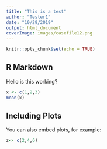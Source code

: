 ```yaml
---
title: "This is a test"
author: "Tester1"
date: "10/29/2019"
output: html_document
coverImage: images/casefile12.png
---
```


```r
knitr::opts_chunk$set(echo = TRUE)
```

## R Markdown

Hello is this working?

```r
x <- c(1,2,3)
mean(x)
```

## Including Plots

You can also embed plots, for example:

```r
z<- c(2,4,6)
```


